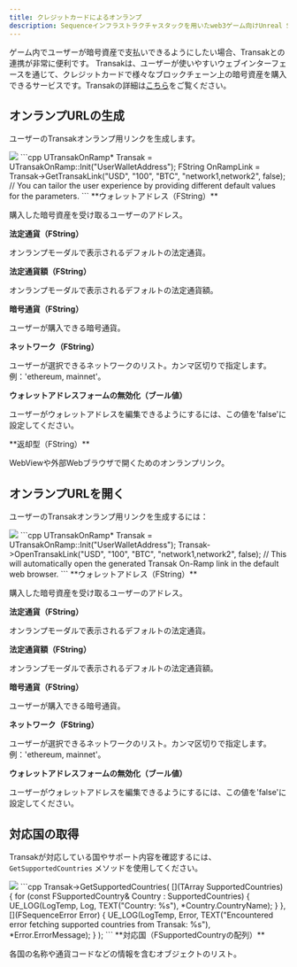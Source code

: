 ```yaml
---
title: クレジットカードによるオンランプ
description: Sequenceインフラストラクチャスタックを用いたweb3ゲーム向けUnreal SDK概要のドキュメントです。
---
```


ゲーム内でユーザーが暗号資産で支払いできるようにしたい場合、Transakとの連携が非常に便利です。
Transakは、ユーザーが使いやすいウェブインターフェースを通じて、クレジットカードで様々なブロックチェーン上の暗号資産を購入できるサービスです。Transakの詳細は[こちら](https://transak.com/)をご覧ください。

## オンランプURLの生成
ユーザーのTransakオンランプ用リンクを生成します。

<Tabs>
  <Tab title="ブループリント">
    <Frame caption="Pay Onramp Link">
      <img src="/images/unreal/v1/pay_onramp_link.png" />
    </Frame>
  </Tab>

  <Tab title="C++">
    ```cpp
    UTransakOnRamp* Transak = UTransakOnRamp::Init("UserWalletAddress");
    FString OnRampLink = Transak->GetTransakLink("USD", "100", "BTC", "network1,network2", false);
    // You can tailor the user experience by providing different default values for the parameters.
    ```
  </Tab>
</Tabs>

<Accordion title="パラメータ">
  **ウォレットアドレス（FString）**

  購入した暗号資産を受け取るユーザーのアドレス。

  **法定通貨（FString）**

  オンランプモーダルで表示されるデフォルトの法定通貨。

  **法定通貨額（FString）**

  オンランプモーダルで表示されるデフォルトの法定通貨額。

  **暗号通貨（FString）**

  ユーザーが購入できる暗号通貨。

  **ネットワーク（FString）**

  ユーザーが選択できるネットワークのリスト。カンマ区切りで指定します。例：'ethereum, mainnet'。

  **ウォレットアドレスフォームの無効化（ブール値）**

  ユーザーがウォレットアドレスを編集できるようにするには、この値を'false'に設定してください。
</Accordion>

<Accordion title="返却型">
  **返却型（FString）**

  WebViewや外部Webブラウザで開くためのオンランプリンク。
</Accordion>

## オンランプURLを開く
ユーザーのTransakオンランプ用リンクを生成するには：

<Tabs>
  <Tab title="ブループリント">
    <Frame caption="Pay Open Onramp">
      <img src="/images/unreal/v1/pay_open_onramp.png" />
    </Frame>
  </Tab>

  <Tab title="C++">
    ```cpp
    UTransakOnRamp* Transak = UTransakOnRamp::Init("UserWalletAddress");
    Transak->OpenTransakLink("USD", "100", "BTC", "network1,network2", false);
    // This will automatically open the generated Transak On-Ramp link in the default web browser.
    ```
  </Tab>
</Tabs>

<Accordion title="パラメータ">
  **ウォレットアドレス（FString）**

  購入した暗号資産を受け取るユーザーのアドレス。

  **法定通貨（FString）**

  オンランプモーダルで表示されるデフォルトの法定通貨。

  **法定通貨額（FString）**

  オンランプモーダルで表示されるデフォルトの法定通貨額。

  **暗号通貨（FString）**

  ユーザーが購入できる暗号通貨。

  **ネットワーク（FString）**

  ユーザーが選択できるネットワークのリスト。カンマ区切りで指定します。例：'ethereum, mainnet'。

  **ウォレットアドレスフォームの無効化（ブール値）**

  ユーザーがウォレットアドレスを編集できるようにするには、この値を'false'に設定してください。
</Accordion>

## 対応国の取得
Transakが対応している国やサポート内容を確認するには、`GetSupportedCountries` メソッドを使用してください。

<Tabs>
  <Tab title="ブループリント">
    <Frame caption="Pay Get Supported Countries">
      <img src="/images/unreal/v1/pay_get_supported_countries.png" />
    </Frame>
  </Tab>

  <Tab title="C++">
    ```cpp
    Transak->GetSupportedCountries(
        [](TArray<FSupportedCountry> SupportedCountries) {
        for (const FSupportedCountry& Country : SupportedCountries) {
        UE_LOG(LogTemp, Log, TEXT("Country: %s"), *Country.CountryName);
    }
    },
        [](FSequenceError Error) {
            UE_LOG(LogTemp, Error, TEXT("Encountered error fetching supported countries from Transak: %s"), *Error.ErrorMessage);
        }
    );
    ```
  </Tab>
</Tabs>

<Accordion title="返却型">
  **対応国（FSupportedCountryの配列）**

  各国の名称や通貨コードなどの情報を含むオブジェクトのリスト。
</Accordion>